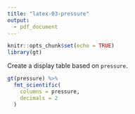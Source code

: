 ```yaml
---
title: "latex-03-pressure"
output: 
  - pdf_document
---
```


```r
knitr::opts_chunk$set(echo = TRUE)
library(gt)
```

Create a display table based on `pressure`.

```r
gt(pressure) %>%
  fmt_scientific(
    columns = pressure,
    decimals = 2
  )
```
